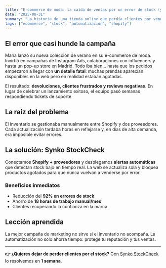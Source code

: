 ```yaml
---
title: "E-commerce de moda: la caída de ventas por un error de stock (y cómo lo solucionamos)"
date: "2025-08-31"
summary: "La historia de una tienda online que perdía clientes por vender productos agotados… hasta que instaló Synko StockCheck."
tags: ["ecommerce", "stock", "automatización", "shopify"]
---
```


## El error que casi hunde la campaña

María lanzó su nueva colección de verano en su e-commerce de moda. Invirtió en campañas de Instagram Ads, colaboraciones con influencers y hasta un pop-up store en Madrid. Todo iba bien… hasta que los pedidos empezaron a llegar con **un detalle fatal**: muchas prendas aparecían disponibles en la web pero en realidad estaban agotadas.

El resultado: **devoluciones, clientes frustrados y reviews negativas**. En lugar de celebrar un lanzamiento exitoso, el equipo pasó semanas respondiendo tickets de soporte.

## La raíz del problema

El inventario se gestionaba manualmente entre Shopify y dos proveedores. Cada actualización tardaba horas en reflejarse y, en días de alta demanda, era imposible evitar errores.

## La solución: Synko StockCheck

Conectamos **Shopify + proveedores** y desplegamos **alertas automáticas** que detectan stock bajo en tiempo real. La web se actualiza sola y bloquea productos agotados para que nunca vuelvan a venderse por error.

### Beneficios inmediatos

- Reducción del **92% en errores de stock**
- Ahorro de **18 horas de trabajo manual/mes**
- Clientes recuperando la confianza en la marca

## Lección aprendida

La mejor campaña de marketing no sirve si el inventario no acompaña. La automatización no solo ahorra tiempo: protege tu reputación y tus ventas.

---

**👉 ¿Quieres dejar de perder clientes por el stock?** Con [Synko StockCheck](/productos/stockcheck) lo resolvemos en **1 semana**.
